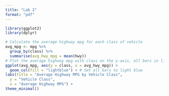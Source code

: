 ```yaml
---
title: "Lab 2"
format: "pdf"
---
```


```r
library(ggplot2)
library(dplyr)
```
```r
# Calculate the average highway mpg for each class of vehicle
avg_mpg <- mpg %>%
  group_by(class) %>%
  summarise(avg_hwy_mpg = mean(hwy))
# Plot the average highway mpg with class on the y-axis, all bars in light blue
ggplot(avg_mpg, aes(y = class, x = avg_hwy_mpg)) +
  geom_col(fill = "lightblue") + # Set all bars to light blue
labs(title = "Average Highway MPG by Vehicle Class",
  y = "Vehicle Class",
  x = "Average Highway MPG") +
theme_minimal()
```



